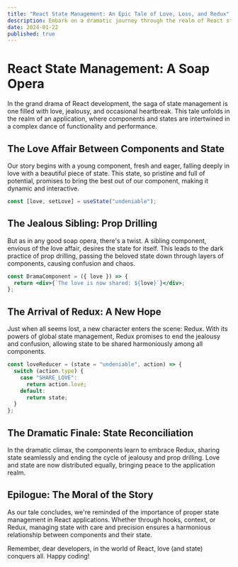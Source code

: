 ```yaml
---
title: "React State Management: An Epic Tale of Love, Loss, and Redux"
description: Embark on a dramatic journey through the realm of React state management. Witness the love triangles, betrayals, and heartaches that components face as they navigate the complex world of state management, with a special appearance by Redux.
date: 2024-01-22
published: true
---
```


# React State Management: A Soap Opera

In the grand drama of React development, the saga of state management is one filled with love, jealousy, and occasional heartbreak. This tale unfolds in the realm of an application, where components and states are intertwined in a complex dance of functionality and performance.

## The Love Affair Between Components and State

Our story begins with a young component, fresh and eager, falling deeply in love with a beautiful piece of state. This state, so pristine and full of potential, promises to bring the best out of our component, making it dynamic and interactive.

```jsx
const [love, setLove] = useState("undeniable");
```

## The Jealous Sibling: Prop Drilling

But as in any good soap opera, there's a twist. A sibling component, envious of the love affair, desires the state for itself. This leads to the dark practice of prop drilling, passing the beloved state down through layers of components, causing confusion and chaos.

```jsx
const DramaComponent = ({ love }) => {
  return <div>{`The love is now shared: ${love}`}</div>;
};
```

## The Arrival of Redux: A New Hope

Just when all seems lost, a new character enters the scene: Redux. With its powers of global state management, Redux promises to end the jealousy and confusion, allowing state to be shared harmoniously among all components.

```jsx
const loveReducer = (state = "undeniable", action) => {
  switch (action.type) {
    case "SHARE_LOVE":
      return action.love;
    default:
      return state;
  }
};
```

## The Dramatic Finale: State Reconciliation

In the dramatic climax, the components learn to embrace Redux, sharing state seamlessly and ending the cycle of jealousy and prop drilling. Love and state are now distributed equally, bringing peace to the application realm.

## Epilogue: The Moral of the Story

As our tale concludes, we're reminded of the importance of proper state management in React applications. Whether through hooks, context, or Redux, managing state with care and precision ensures a harmonious relationship between components and their state.

Remember, dear developers, in the world of React, love (and state) conquers all. Happy coding!

